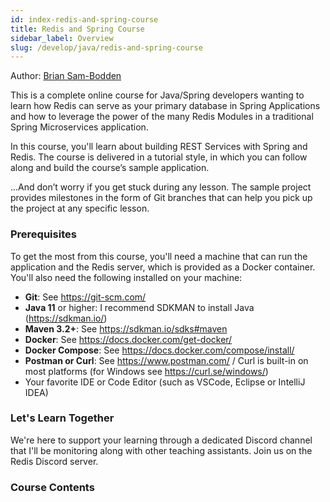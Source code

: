 ```yaml
---
id: index-redis-and-spring-course
title: Redis and Spring Course
sidebar_label: Overview
slug: /develop/java/redis-and-spring-course
---
```



Author: [Brian Sam-Bodden](https://twitter.com/bsbodden)

This is a complete online course for Java/Spring developers wanting to learn how
Redis can serve as your primary database in Spring Applications and how to leverage the
power of the many Redis Modules in a traditional Spring Microservices application.

In this course, you'll learn about building REST Services with Spring and Redis.
The course is delivered in a tutorial style, in which you can follow along and
build the course’s sample application.

...And don’t worry if you get stuck during any lesson. The sample project provides
milestones in the form of Git branches that can help you pick up the project at any specific lesson.

### Prerequisites

To get the most from this course, you'll need a machine that can run the application and the Redis server, which is provided as a Docker container.
You'll also need the following installed on your machine:

* **Git**: See https://git-scm.com/
* **Java 11** or higher: I recommend SDKMAN to install Java (https://sdkman.io/)
* **Maven 3.2+**: See https://sdkman.io/sdks#maven
* **Docker**: See https://docs.docker.com/get-docker/
* **Docker Compose**: See https://docs.docker.com/compose/install/
* **Postman or Curl**: See https://www.postman.com/ / Curl is built-in on most platforms (for Windows see https://curl.se/windows/)
* Your favorite IDE or Code Editor (such as VSCode, Eclipse or IntelliJ IDEA)

### Let's Learn Together

We're here to support your learning through a dedicated Discord channel that I'll be monitoring
along with other teaching assistants.  Join us on the Redis Discord server.

### Course Contents

<div class="row">
 <div class="col">
     <RedisCard
        title="1. Spring and Redis: Up and Running"
        description="Create the skeleton for the course’s Spring Boot application."
        page="/develop/java/redis-and-spring-course/lesson_1"
        />
  </div>

 <div class="col">
     <RedisCard
        title="2. Spring Data Redis"
        description="Introducing Spring Data Redis."
        page="/develop/java/redis-and-spring-course/lesson_2"
        />
  </div>

 <div class="col">
     <RedisCard
        title="3. Object Mapping & Redis Repositories"
        description="Object Mapping & Redis Repositories."
        page="/develop/java/redis-and-spring-course/lesson_3"
        />
  </div>
</div>

<div class="row">
 <div class="col">
     <RedisCard
        title="4. User/Roles & Secondary Indexes"
        description="User/Roles & Secondary Indexes."
        page="/develop/java/redis-and-spring-course/lesson_4"
        />
  </div>

   <div class="col">
     <RedisCard
        title="5. Books, Categories & The Catalog"
        description="Books, Categories & The Catalog."
        page="/develop/java/redis-and-spring-course/lesson_5"
        />
  </div>

   <div class="col">
     <RedisCard
        title="6. Domain Models with RedisJSON"
        description="Domain Models with RedisJSON."
        page="/develop/java/redis-and-spring-course/lesson_6"
        />
  </div>
</div>

<div class="row">
 <div class="col">
     <RedisCard
        title="7. Search with RediSearch"
        description="Search with RediSearch."
        page="/develop/java/redis-and-spring-course/lesson_7"
        />
  </div>

   <div class="col">
     <RedisCard
        title="8. Recommendations with RedisGraph"
        description="Recommendations with RedisGraph."
        page="/develop/java/redis-and-spring-course/lesson_8"
        />
  </div>

   <div class="col">
     <RedisCard
        title="9. Caching REST Services with Redis"
        description="Caching REST Services with Redis."
        page="/develop/java/redis-and-spring-course/lesson_9"
        />
  </div>
</div>


